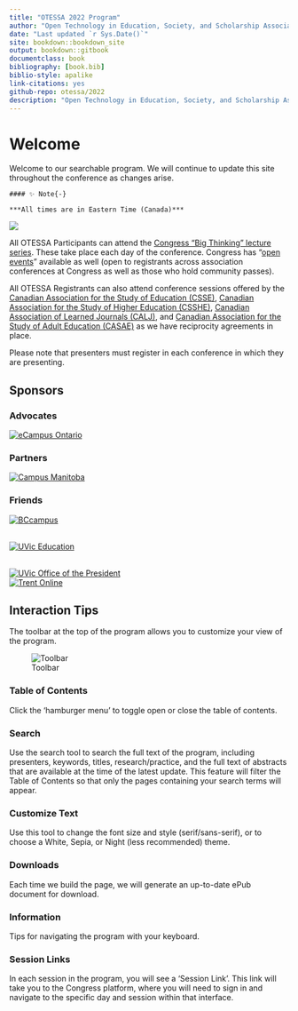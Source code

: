 ```yaml
--- 
title: "OTESSA 2022 Program"
author: "Open Technology in Education, Society, and Scholarship Association"
date: "Last updated `r Sys.Date()`"
site: bookdown::bookdown_site
output: bookdown::gitbook
documentclass: book
bibliography: [book.bib]
biblio-style: apalike
link-citations: yes
github-repo: otessa/2022
description: "Open Technology in Education, Society, and Scholarship Association"
---
```


# Welcome {-}

Welcome to our searchable program. We will continue to update this site throughout the conference as changes arise.

```block

#### ✨ Note{-}

***All times are in Eastern Time (Canada)***
```

![](assets/media/image2.jpeg)

All OTESSA Participants can attend the [Congress “Big Thinking” lecture series](https://www.federationhss.ca/en/congress/congress-2022/open-programming){target="_blank"}. These take place each day of the conference. Congress has “[open events](https://www.federationhss.ca/en/congress/congress-2022/calendar-open-events){target="_blank"}” available as well (open to registrants across association conferences at Congress as well as those who hold community passes).

All OTESSA Registrants can also attend conference sessions offered by the [Canadian Association for the Study of Education (CSSE)](https://csse-scee.ca/){target="_blank"}, [Canadian Association for the Study of Higher Education (CSSHE)](https://csshe-scees.ca/){target="_blank"}, [Canadian Association of Learned Journals (CALJ)](https://www.calj-acrs.ca/){target="_blank"}, and [Canadian Association for the Study of Adult Education (CASAE)](https://www.casae-aceea.ca/){target="_blank"} as we have reciprocity agreements in place. 

Please note that presenters must register in each conference in which they are presenting. 

## Sponsors {-}

### Advocates {-}

[![eCampus Ontario](assets/media/ecampuso.jpg)](https://www.ecampusontario.ca/){target="_blank"}  


### Partners {-}

[![Campus Manitoba](assets/media/CampusMB.jpg)](https://www.campusmanitoba.ca/){target="_blank"}  

### Friends {-}

[![BCcampus](assets/media/bccampus.jpg)](https://bccampus.ca){target="_blank"}  
<br>  

[![UVic Education](assets/media/uvic-ed.jpg)](https://uvic.ca/education){target="_blank"}  
<br>

[![UVic Office of the President](assets/media/Uvic-pres.jpg)](https://uvic.ca/president){target="_blank"}  
[![Trent Online](assets/media/TrentOnline.jpg)](https://trentu.ca/online){target="_blank"}  

## Interaction Tips {-}

The toolbar at the top of the program allows you to customize your view of the program.

![Toolbar](assets/media/image3.png)

### Table of Contents {-}

Click the 'hamburger menu' to toggle open or close the table of contents.

### Search  {-}

Use the search tool to search the full text of the program, including presenters, keywords, titles, research/practice, and the full text of abstracts that are available at the time of the latest update. This feature will filter the Table of Contents so that only the pages containing your search terms will appear.

### Customize Text {-}

Use this tool to change the font size and style (serif/sans-serif), or to choose a White, Sepia, or Night (less recommended) theme.

### Downloads {-}

Each time we build the page, we will generate an up-to-date ePub document for download.

### Information {-}

Tips for navigating the program with your keyboard.

### Session Links {-}

In each session in the program, you will see a 'Session Link'. This link will take you to the Congress platform, where you will need to sign in and navigate to the specific day and session within that interface.